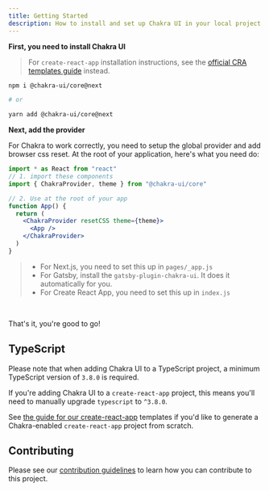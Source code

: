 ```yaml
---
title: Getting Started
description: How to install and set up Chakra UI in your local project
---
```


**First, you need to install Chakra UI**

> For `create-react-app` installation instructions, see the
> [official CRA templates guide](/guides/integrations/with-cra) instead.

```bash
npm i @chakra-ui/core@next

# or

yarn add @chakra-ui/core@next
```

**Next, add the provider**

For Chakra to work correctly, you need to setup the global provider and add
browser css reset. At the root of your application, here's what you need do:

```jsx live=false
import * as React from "react"
// 1. import these components
import { ChakraProvider, theme } from "@chakra-ui/core"

// 2. Use at the root of your app
function App() {
  return (
    <ChakraProvider resetCSS theme={theme}>
      <App />
    </ChakraProvider>
  )
}
```

> - For Next.js, you need to set this up in `pages/_app.js`
> - For Gatsby, install the `gatsby-plugin-chakra-ui`. It does it automatically
>   for you.
> - For Create React App, you need to set this up in `index.js`

<br />

That's it, you're good to go!

## TypeScript

Please note that when adding Chakra UI to a TypeScript project, a minimum
TypeScript version of `3.8.0` is required.

If you're adding Chakra UI to a `create-react-app` project, this means you'll
need to manually upgrade `typescript` to `^3.8.0`.

See [the guide for our create-react-app](../guides/cra-templates) templates if
you'd like to generate a Chakra-enabled `create-react-app` project from scratch.

## Contributing

Please see our [contribution guidelines](/contributing) to learn how you can
contribute to this project.
